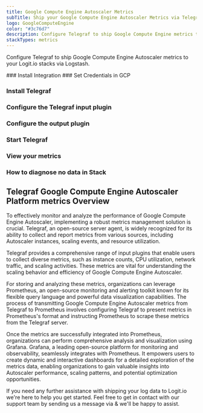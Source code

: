 ```yaml
---
title: Google Compute Engine Autoscaler Metrics
subTitle: Ship your Google Compute Engine Autoscaler Metrics via Telegraf to your Logit.io Stack
logo: GoogleComputeEngine
color: "#3c76d7"
description: Configure Telegraf to ship Google Compute Engine metrics to your Logit.io stacks. Get started using our Telegraf Google Compute Engine metrics example.
stackTypes: metrics
---
```


Configure Telegraf to ship Google Compute Engine Autoscaler metrics to your Logit.io stacks via Logstash.

<Steps>
  ### Install Integration
  <InstallIntegration/>
  ### Set Credentials in GCP

  <SetGCPCredentials intro="Google Compute Engine Autoscaler is a powerful feature within Google Cloud that automatically adjusts the number of Compute Engine instances based on real-time demand. It allows organizations to efficiently scale their infrastructure to meet fluctuating workload requirements, ensuring optimal performance and cost efficiency."/>
  
  ### Install Telegraf

  <InstallTelegraf />

  ### Configure the Telegraf input plugin

  <TelegrafStackDriverInput metric_type="autoscaler.googleapis.com"/>

  ### Configure the output plugin

  <TelegrafOutputPlugin />

  ### Start Telegraf

  <StartTelegraf />

  ### View your metrics
  <LaunchStack stackType="metrics" source="Google_Compute_Engine_Autoscaler_Metrics_via_Telegraf" utmMedium="metrics" utmCampaign="telegraf-GoogleComputeEngineAutoscaler-metrics" />

  ### How to diagnose no data in Stack

  <DiagnoseNoData />
</Steps>

## Telegraf Google Compute Engine Autoscaler Platform metrics Overview

To effectively monitor and analyze the performance of Google Compute Engine Autoscaler, implementing a 
robust metrics management solution is crucial. Telegraf, an open-source server agent, is widely 
recognized for its ability to collect and report metrics from various sources, including Autoscaler 
instances, scaling events, and resource utilization.

Telegraf provides a comprehensive range of input plugins that enable users to collect diverse metrics, 
such as instance counts, CPU utilization, network traffic, and scaling activities. These metrics are 
vital for understanding the scaling behavior and efficiency of Google Compute Engine Autoscaler.

For storing and analyzing these metrics, organizations can leverage Prometheus, an open-source 
monitoring and alerting toolkit known for its flexible query language and powerful data visualization 
capabilities. The process of transmitting Google Compute Engine Autoscaler metrics from Telegraf to 
Prometheus involves configuring Telegraf to present metrics in Prometheus's format and instructing 
Prometheus to scrape these metrics from the Telegraf server.

Once the metrics are successfully integrated into Prometheus, organizations can perform comprehensive 
analysis and visualization using Grafana. Grafana, a leading open-source platform for monitoring and 
observability, seamlessly integrates with Prometheus. It empowers users to create dynamic and 
interactive dashboards for a detailed exploration of the metrics data, enabling organizations to gain 
valuable insights into Autoscaler performance, scaling patterns, and potential optimization opportunities.

If you need any further assistance with shipping your log data to Logit.io we're here to help you get 
started. Feel free to get in contact with our support team by sending us a message via <IntercomButton text="live chat" /> & we'll be happy to assist.